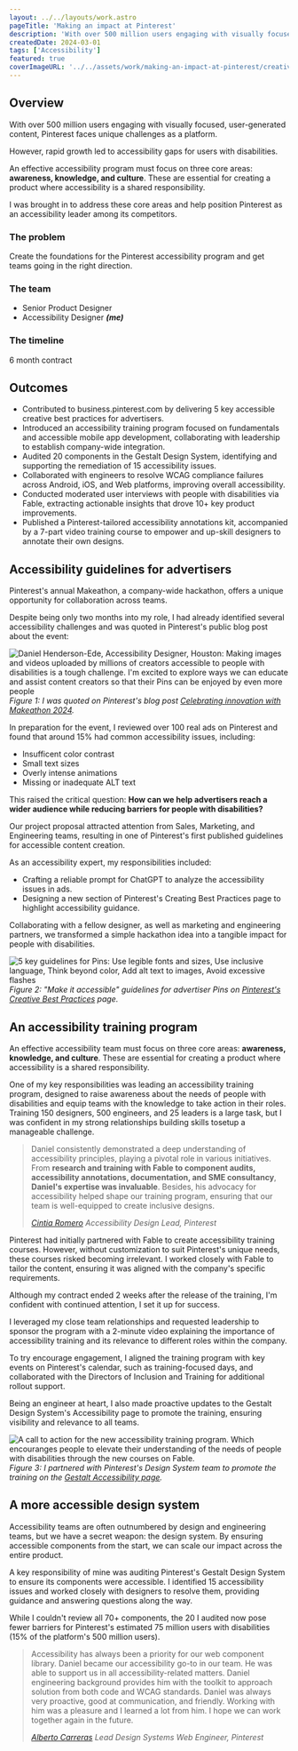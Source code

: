 ```yaml
---
layout: ../../layouts/work.astro
pageTitle: 'Making an impact at Pinterest'
description: 'With over 500 million users engaging with visually focused, user-generated content, Pinterest faces unique challenges as a platform.'
createdDate: 2024-03-01
tags: ['Accessibility']
featured: true
coverImageURL: '../../assets/work/making-an-impact-at-pinterest/creative-best-practices.png'
---
```



## Overview

With over 500 million users engaging with visually focused, user-generated content, Pinterest faces unique challenges as a platform.

However, rapid growth led to accessibility gaps for users with disabilities.

An effective accessibility program must focus on three core areas: **awareness, knowledge, and culture**. These are essential for creating a product where accessibility is a shared responsibility.

I was brought in to address these core areas and help position Pinterest as an accessibility leader among its competitors.

### The problem

Create the foundations for the Pinterest accessibility program and get teams going in the right direction.

### The team

- Senior Product Designer
- Accessibility Designer **_(me)_**

### The timeline

6 month contract

## Outcomes

- Contributed to business.pinterest.com by delivering 5 key accessible creative best practices for advertisers.
- Introduced an accessibility training program focused on fundamentals and accessible mobile app development, collaborating with leadership to establish company-wide integration.
- Audited 20 components in the Gestalt Design System, identifying and supporting the remediation of 15 accessibility issues.
- Collaborated with engineers to resolve WCAG compliance failures across Android, iOS, and Web platforms, improving overall accessibility.
- Conducted moderated user interviews with people with disabilities via Fable, extracting actionable insights that drove 10+ key product improvements.
- Published a Pinterest-tailored accessibility annotations kit, accompanied by a 7-part video training course to empower and up-skill designers to annotate their own designs.

## Accessibility guidelines for advertisers

Pinterest's annual Makeathon, a company-wide hackathon, offers a unique opportunity for collaboration across teams.

Despite being only two months into my role, I had already identified several accessibility challenges and was quoted in Pinterest's public blog post about the event:

<Image
  src={quote}
  alt="Daniel Henderson-Ede, Accessibility Designer, Houston: Making images and videos uploaded by millions of creators accessible to people with disabilities is a tough challenge. I'm excited to explore ways we can educate and assist content creators so that their Pins can be enjoyed by even more people"
/>
*Figure 1: I was quoted on Pinterest's blog post [Celebrating innovation with
Makeathon
2024](https://www.pinterestcareers.com/life-at-pinterest-blog/pinterest-life/celebrating-innovation-with-makeathon-2024/#:~:text=Daniel%20Henderson%2DEde%2C%20Accessibility%20Designer%2C%20Houston%3A%20Making%20images%20and%20videos%20uploaded%20by%20millions%20of%20creators%20accessible%20to%20people%20with%20disabilities%20is%20a%20tough%20challenge.%20I%27m%20excited%20to%20explore%20ways%20we%20can%20educate%20and%20assist%20content%20creators%20so%20that%20their%20Pins%20can%20be%20enjoyed%20by%20even%20more%20people!).*

In preparation for the event, I reviewed over 100 real ads on Pinterest and found that around 15% had common accessibility issues, including:

- Insufficent color contrast
- Small text sizes
- Overly intense animations
- Missing or inadequate ALT text

This raised the critical question:
**How can we help advertisers reach a wider audience while reducing barriers for people with disabilities?**

Our project proposal attracted attention from Sales, Marketing, and Engineering teams, resulting in one of Pinterest's first published guidelines for accessible content creation.

As an accessibility expert, my responsibilities included:

- Crafting a reliable prompt for ChatGPT to analyze the accessibility issues in ads.
- Designing a new section of Pinterest's Creating Best Practices page to highlight accessibility guidance.

Collaborating with a fellow designer, as well as marketing and engineering partners, we transformed a simple hackathon idea into a tangible impact for people with disabilities.

<Image
  src={creativeBestPractices}
  alt="5 key guidelines for Pins: Use legible fonts and sizes, Use inclusive language, Think beyond color, Add alt text to images, Avoid excessive flashes"
/>
*Figure 2: "Make it accessible" guidelines for advertiser Pins on [Pinterest's
Creative Best
Practices](https://business.pinterest.com/creative-best-practices/#:~:text=timely%20content%20regularly-,Make%20it%20accessible,-Use%20legible%20fonts)
page.*

## An accessibility training program

An effective accessibility team must focus on three core areas: **awareness, knowledge, and culture**. These are essential for creating a product where accessibility is a shared responsibility.

One of my key responsibilities was leading an accessibility training program, designed to raise awareness about the needs of people with disabilities and equip teams with the knowledge to take action in their roles. Training 150 designers, 500 engineers, and 25 leaders is a large task, but I was confident in my strong relationships building skills tosetup a manageable challenge.

> Daniel consistently demonstrated a deep understanding of accessibility principles, playing a pivotal role in various initiatives. From **research and training with Fable to component audits, accessibility annotations, documentation, and SME consultancy**, **Daniel's expertise was invaluable**. Besides, his advocacy for accessibility helped shape our training program, ensuring that our team is well-equipped to create inclusive designs.
>
> <cite>[Cintia Romero](https://www.linkedin.com/in/cintiaaaromero/)</cite>
> <cite>Accessibility Design Lead, Pinterest</cite>

Pinterest had initially partnered with Fable to create accessibility training courses. However, without customization to suit Pinterest's unique needs, these courses risked becoming irrelevant. I worked closely with Fable to tailor the content, ensuring it was aligned with the company's specific requirements.

Although my contract ended 2 weeks after the release of the training, I'm confident with continued attention, I set it up for success.

I leveraged my close team relationships and requested leadership to sponsor the program with a 2-minute video explaining the importance of accessibility training and its relevance to different roles within the company.

To try encourage engagement, I aligned the training program with key events on Pinterest's calendar, such as training-focused days, and collaborated with the Directors of Inclusion and Training for additional rollout support.

Being an engineer at heart, I also made proactive updates to the Gestalt Design System's Accessibility page to promote the training, ensuring visibility and relevance to all teams.

<Image
  src={training}
  alt="A call to action for the new accessibility training program. Which encouranges people to elevate their understanding of the needs of people with disabilities through the new courses on Fable."
/>
*Figure 3: I partnered with Pinterest's Design System team to promote the
training on the [Gestalt Accessibility
page](https://gestalt.pinterest.systems/foundations/accessibility).*

## A more accessible design system

Accessibility teams are often outnumbered by design and engineering teams, but we have a secret weapon: the design system. By ensuring accessible components from the start, we can scale our impact across the entire product.

A key responsibility of mine was auditing Pinterest's Gestalt Design System to ensure its components were accessible. I identified 15 accessibility issues and worked closely with designers to resolve them, providing guidance and answering questions along the way.

While I couldn't review all 70+ components, the 20 I audited now pose fewer barriers for Pinterest's estimated 75 million users with disabilities (15% of the platform's 500 million users).

> Accessibility has always been a priority for our web component library. Daniel became our accessibility go-to in our team. He was able to support us in all accessibility-related matters. Daniel engineering background provides him with the toolkit to approach solution from both code and WCAG standards. Daniel was always very proactive, good at communication, and friendly. Working with him was a pleasure and I learned a lot from him. I hope we can work together again in the future.
>
> <cite>[Alberto Carreras](https://www.linkedin.com/in/albertcarreras/)</cite>
> <cite>Lead Design Systems Web Engineer, Pinterest</cite>
